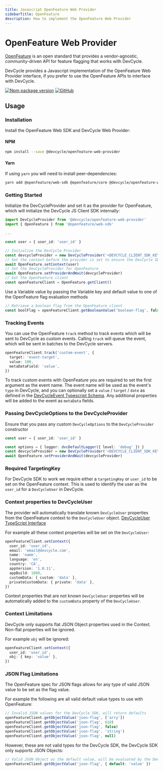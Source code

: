 ```yaml
---
title: Javascript OpenFeature Web Provider
sidebarTitle: OpenFeature
description: How to implement the OpenFeature Web Provider
---
```


# OpenFeature Web Provider

[OpenFeature](https://openfeature.dev/) is an open standard that provides a vendor-agnostic, community-driven API for feature flagging that works with DevCycle.

DevCycle provides a Javascript implementation of the OpenFeature Web Provider interface, if you prefer to use the OpenFeature APIs to interface with DevCycle.

[![Npm package version](https://badgen.net/npm/v/@devcycle/openfeature-web-provider)](https://www.npmjs.com/package/@devcycle/openfeature-web-provider)
[![GitHub](https://img.shields.io/github/stars/devcyclehq/js-sdks.svg?style=social&label=Star&maxAge=2592000)](https://github.com/DevCycleHQ/js-sdks/tree/main/examples/openfeature-web)

## Usage

### Installation

Install the OpenFeature Web SDK and DevCycle Web Provider:

[//]: # (wizard-install-start)

#### NPM

```bash
npm install --save @devcycle/openfeature-web-provider
```

[//]: # (wizard-install-end)

#### Yarn

If using `yarn` you will need to install peer-dependencies:

```bash
yarn add @openfeature/web-sdk @openfeature/core @devcycle/openfeature-web-provider
```

### Getting Started

[//]: # (wizard-initialize-start)

Initialize the DevCycleProvider and set it as the provider for OpenFeature,
which will initialize the DevCycle JS Client SDK internally:

```typescript
import DevCycleProvider from '@devcycle/openfeature-web-provider'
import { OpenFeature } from '@openfeature/web-sdk'

...

const user = { user_id: 'user_id' }

// Initialize the DevCycle Provider
const devcycleProvider = new DevCycleProvider('<DEVCYCLE_CLIENT_SDK_KEY>')
// Set the context before the provider is set to ensure the DevCycle SDK is initialized with a user context.
await OpenFeature.setContext(user)
// Set the DevCycleProvider for OpenFeature
await OpenFeature.setProviderAndWait(devcycleProvider)
// Get the OpenFeature client
const openFeatureClient = OpenFeature.getClient()
```

[//]: # (wizard-initialize-end)

[//]: # (wizard-evaluate-start)

Use a Variable value by passing the Variable key and default value to one of the OpenFeature flag evaluation methods

```typescript
// Retrieve a boolean flag from the OpenFeature client
const boolFlag = openFeatureClient.getBooleanValue('boolean-flag', false)
```

[//]: # (wizard-evaluate-end)

### Tracking Events

You can use the OpenFeature `track` method to track events which will be sent to DevCycle as custom events. Calling `track` will queue the event, which will be sent in batches to the DevCycle servers.

```typescript
openFeatureClient.track('custom-event', {
  target: 'event-target',
  value: 100,
  metaDataField: 'value',
})
```

To track custom events with OpenFeature you are required to set the first argument as the event name. The event name will be used as the event's `type` in DevCycle, and you can optionally set a `value` / `target` / `date` as defined in the [DevCycleEvent Typescript Schema](https://github.com/search?q=repo%3ADevCycleHQ%2Fjs-sdks+export+interface+DevCycleEvent+language%3ATypeScript+path%3A*types.ts&type=code). Any additional properties will be added to the event as `metaData` fields.

### Passing DevCycleOptions to the DevCycleProvider

Ensure that you pass any custom `DevCycleOptions` to the `DevCycleProvider` constructor

```typescript
const user = { user_id: 'user_id' }

const options = { logger: dvcDefaultLogger({ level: 'debug' }) }
const devcycleProvider = new DevCycleProvider('<DEVCYCLE_CLIENT_SDK_KEY>', options)
await OpenFeature.setProviderAndWait(devcycleProvider)
```

### Required TargetingKey

For DevCycle SDK to work we require either a `targetingKey` or `user_id` to be set on the OpenFeature context.
This is used to identify the user as the `user_id` for a `DevCycleUser` in DevCycle.

### Context properties to DevCycleUser

The provider will automatically translate known `DevCycleUser` properties from the OpenFeature context to the `DevCycleUser` object.
[DevCycleUser TypeScript Interface](https://github.com/DevCycleHQ/js-sdks/blob/main/sdk/js/src/types.ts#L145-L201)

For example all these context properties will be set on the `DevCycleUser`:

```typescript
openFeatureClient.setContext({
  user_id: 'user_id',
  email: 'email@devcycle.com',
  name: 'name',
  language: 'en',
  country: 'CA',
  appVersion: '1.0.11',
  appBuild: 1000,
  customData: { custom: 'data' },
  privateCustomData: { private: 'data' },
})
```

Context properties that are not known `DevCycleUser` properties will be automatically
added to the `customData` property of the `DevCycleUser`.

### Context Limitations

DevCycle only supports flat JSON Object properties used in the Context. Non-flat properties will be ignored.

For example `obj` will be ignored:

```typescript
openFeatureClient.setContext({
  user_id: 'user_id',
  obj: { key: 'value' },
})
```

### JSON Flag Limitations

The OpenFeature spec for JSON flags allows for any type of valid JSON value to be set as the flag value.

For example the following are all valid default value types to use with OpenFeature:

```typescript
// Invalid JSON values for the DevCycle SDK, will return defaults
openFeatureClient.getObjectValue('json-flag', ['arry'])
openFeatureClient.getObjectValue('json-flag', 610)
openFeatureClient.getObjectValue('json-flag', false)
openFeatureClient.getObjectValue('json-flag', 'string')
openFeatureClient.getObjectValue('json-flag', null)
```

However, these are not valid types for the DevCycle SDK, the DevCycle SDK only supports JSON Objects:

```typescript
// Valid JSON Object as the default value, will be evaluated by the DevCycle SDK
openFeatureClient.getObjectValue('json-flag', { default: 'value' })
```
